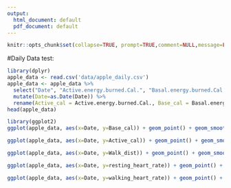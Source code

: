 ```yaml
---
output:
  html_document: default
  pdf_document: default
---
```

```r
knitr::opts_chunk$set(collapse=TRUE, prompt=TRUE,comment=NULL,message=FALSE, include=TRUE, fig.height = 4, fig.width = 6)
```

#Daily Data test:
```r
library(dplyr)
apple_data <- read.csv('data/apple_daily.csv')
apple_data <- apple_data %>% 
  select("Date", "Active.energy.burned.Cal.", "Basal.energy.burned.Cal.", "Distance.walking...running.mi.", "Resting.heart.rate.count.min.", "Walking.heart.rate.average.count.min.") %>% 
  mutate(Date=as.Date(Date)) %>% 
  rename(Active_cal = Active.energy.burned.Cal., Base_cal = Basal.energy.burned.Cal., Walk_dist = Distance.walking...running.mi., resting_heart_rate = Resting.heart.rate.count.min., walking_heart_rate = Walking.heart.rate.average.count.min.)
head(apple_data)
```
```r
library(ggplot2)
ggplot(apple_data, aes(x=Date, y=Base_cal)) + geom_point() + geom_smooth(method = lm)
```

```r
ggplot(apple_data, aes(x=Date, y=Active_cal)) + geom_point() + geom_smooth(method = lm)
```

```r
ggplot(apple_data, aes(x=Date, y=Walk_dist)) + geom_point() + geom_smooth(method = lm)
```

```r
ggplot(apple_data, aes(x=Date, y=resting_heart_rate)) + geom_point() + geom_smooth(method = lm)
```

```r
ggplot(apple_data, aes(x=Date, y=walking_heart_rate)) + geom_point() + geom_smooth(method = lm)
```



